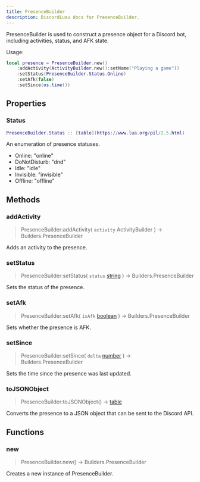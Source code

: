 ```yaml
---
title: PresenceBuilder
description: DiscordLuau docs for PresenceBuilder.
---
```

[//]: # (This file was automatically compiled through the Generator luau code under this repository)
[//]: # (if you want to edit the documentation of discord-luau, please write changes)
[//]: # (to the discord-luau repository itself, we extract the comments from discord-luau and translate)
[//]: # (them into markdown files that Nextra can interpret!)

PresenceBuilder is used to construct a presence object for a Discord bot, including activities, status, and AFK state.

Usage:
```lua
local presence = PresenceBuilder.new()
	:addActivity(ActivityBuilder.new():setName("Playing a game"))
	:setStatus(PresenceBuilder.Status.Online)
	:setAfk(false)
	:setSince(os.time())
```

[//]: # (----- DOCUMENT PROPERTIES ----- )

## Properties

### Status

 ```lua
 PresenceBuilder.Status :: [table](https://www.lua.org/pil/2.5.html)
```


An enumeration of presence statuses.

- Online: "online"
- DoNotDisturb: "dnd"
- Idle: "idle"
- Invisible: "invisible"
- Offline: "offline"

[//]: # (----- DOCUMENT METHODS ----- )

## Methods

### addActivity

> PresenceBuilder:addActivity( `activity` ActivityBuilder ) ->  Builders.PresenceBuilder 

Adds an activity to the presence.
### setStatus

> PresenceBuilder:setStatus( `status` [string](https://www.lua.org/pil/2.4.html) ) ->  Builders.PresenceBuilder 

Sets the status of the presence.
### setAfk

> PresenceBuilder:setAfk( `isAfk` [boolean](https://www.lua.org/pil/2.2.html) ) ->  Builders.PresenceBuilder 

Sets whether the presence is AFK.
### setSince

> PresenceBuilder:setSince( `delta` [number](https://www.lua.org/pil/2.3.html) ) ->  Builders.PresenceBuilder 

Sets the time since the presence was last updated.
### toJSONObject

> PresenceBuilder:toJSONObject() ->  [table](https://www.lua.org/pil/2.5.html) 

Converts the presence to a JSON object that can be sent to the Discord API.

[//]: # (----- DOCUMENT FUNCTIONS ----- )

## Functions

### new

> PresenceBuilder.new() ->  Builders.PresenceBuilder 

Creates a new instance of PresenceBuilder.

